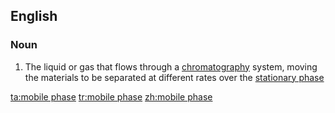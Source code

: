 ==English==

===Noun===
{{en-noun|sg=[[mobile]] [[phase]]}}

#{{chemistry}} The liquid or gas that flows through a [[chromatography]] system, moving the materials to be separated at different rates over the [[stationary phase]]

[[ta:mobile phase]]
[[tr:mobile phase]]
[[zh:mobile phase]]